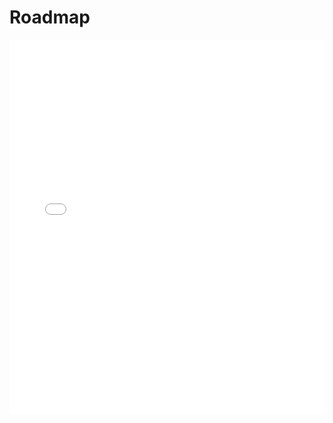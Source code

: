 # Roadmap

<iframe className="hidden md:block"
    src={`https://docs.google.com/presentation/d/1ngls81Ist7gC1rmhd4nHHMWVB5svjkNk/edit?usp=share_link&ouid=104272058034689141655&rtpof=true&sd=true`}
    width="100%"
    height="600px"
    frameBorder="0"
>
</iframe>
